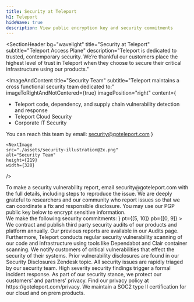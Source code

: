 ```yaml
---
title: Security at Teleport
h1: Teleport
hideWave: true
description: View public encryption key and security commitments
---
```



<SectionHeader
  bg="wavelight"
  title="Security at Teleport"
  subtitle="Teleport Access Plane"
  description="Teleport is dedicated to trusted, contemporary security. We’re thankful our customers place the highest level of trust in Teleport when they choose to secure their critical infrastructure using our products."
>
  <NextImage
    src="./assets/shield-hero@2x.png"
    alt="teleport security shield"
    height={219}
    width={328}
  />
</SectionHeader>
<ImageAndContent title="Security Team" subtitle="Teleport maintains a cross functional security team dedicated to:" imageToRightAndNotCentered={true} imagePosition="right"
  content={
    <Flex flexDirection="column">
      <ul>
        <li>Teleport code, dependency, and supply chain vulnerability detection and response</li>
        <li>Teleport Cloud Security</li>
        <li>Corporate IT Security</li>
      </ul>
      <Flex>You can reach this team by email:  <Link scheme="site" href="mailto:security@goteleport.com">
        security@goteleport.com
      </Link> </Flex>
    </Flex>
    }
>
    <NextImage
    src="./assets/security-illustration@2x.png"
    alt="Security Team"
    height={219}
    width={328}
  />
</ImageAndContent>
<Section bg="purpleGradient">
  <Centrator>
  <Flex py={[5, 9]} flexDirection="column">
    <Heading
      dark={true}
      title="Reporting a Vulnerability"
      titleFontSize="banner"
      titleFontWeight="black"
    />
    <Box mt={3} as="p" color="white">
      To make a security vulnerability report, email <Link color="white" scheme="site" href="mailto:security@goteleport.com">security@goteleport.com</Link>
      with the full details, including steps to reproduce the issue. We are
      deeply grateful to researchers and our community who report issues so that
      we can coordinate a fix and responsible disclosure. You may use our <Link color="white" href="#pgp_key">PGP public key</Link> below to encrypt sensitive information.
    </Box>
  </Flex>
  </Centrator>
</Section>
<List
  title="Security Commitments"
  titleFontSize="banner"
  titleFontWeight="black"
  grid
  description={
    <Flex mt={[3, 3]}>We make the following security commitments:</Flex>
  }
  pt={[5, 10]}
  pb={[0, 9]}
>
  <List.Item src="./assets/proactive-detection.svg" title="Proactive Detection">
    We contract and publish third party security audits of our products and
    platform annually. Our previous reports are available in our <Link scheme="site" href="https://goteleport.com/resources/audits/">Audits</Link> page.
    Furthermore, Teleport conducts regular security vulnerability scanning of
    our code and infrastructure using tools like <Link scheme="site" href="https://dependabot.com/">Dependabot</Link> and <Link scheme="site" href="https://github.com/quay/clair">Clair</Link> container
    scanning.
  </List.Item>
  <List.Item src="./assets/disclosure.svg" title="Disclosure">
    We notify customers of critical vulnerabilities that effect the security of
    their systems. Prior vulnerability disclosures are found in our <Link scheme="site" href="https://gravitational.zendesk.com/hc/en-us/sections/115004127868-Security-Disclosures">Security Disclosures Zendesk</Link> topic.
  </List.Item>
  <List.Item src="./assets/response.svg" title="Response">
    All security issues are rapidly triaged by our security team. High severity
    security findings trigger a formal incident response.
  </List.Item>
  <List.Item src="./assets/privacy.svg" title="Privacy">
    As part of our security stance, we protect our customers’ and partners’
    privacy. Find our privacy policy at <Link scheme="site" href="https://goteleport.com/privacy">https://goteleport.com/privacy</Link>.
  </List.Item>
  <List.Item src="./assets/certifications.svg" title="Certifications">
    We maintain a SOC2 type II certification for our cloud and on prem products.
  </List.Item>
  <List.Item> </List.Item>
</List>
<PubCertsKeys />
<TryTeleport />